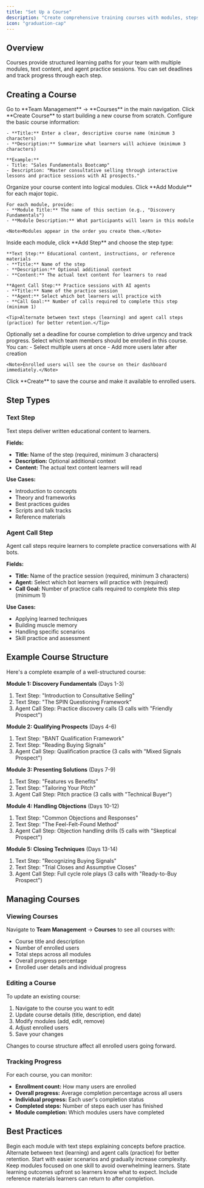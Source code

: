 ```yaml
---
title: "Set Up a Course"
description: "Create comprehensive training courses with modules, steps, and automated enrollment"
icon: "graduation-cap"
---
```


## Overview

Courses provide structured learning paths for your team with multiple modules, text content, and agent practice sessions. You can set deadlines and track progress through each step.

## Creating a Course

<Steps>
  <Step title="Navigate to Courses">
    Go to **Team Management** → **Courses** in the main navigation.
  </Step>

  <Step title="Create a Course">
    Click **Create Course** to start building a new course from scratch.
  </Step>

  <Step title="Set Title & Description">
    Configure the basic course information:

    - **Title:** Enter a clear, descriptive course name (minimum 3 characters)
    - **Description:** Summarize what learners will achieve (minimum 3 characters)

    **Example:**
    - Title: "Sales Fundamentals Bootcamp"
    - Description: "Master consultative selling through interactive lessons and practice sessions with AI prospects."
  </Step>

  <Step title="Add Modules">
    Organize your course content into logical modules. Click **Add Module** for each major topic.

    For each module, provide:
    - **Module Title:** The name of this section (e.g., "Discovery Fundamentals")
    - **Module Description:** What participants will learn in this module

    <Note>Modules appear in the order you create them.</Note>
  </Step>

  <Step title="Add Steps to Each Module">
    Inside each module, click **Add Step** and choose the step type:

    **Text Step:** Educational content, instructions, or reference materials
    - **Title:** Name of the step
    - **Description:** Optional additional context
    - **Content:** The actual text content for learners to read

    **Agent Call Step:** Practice sessions with AI agents
    - **Title:** Name of the practice session
    - **Agent:** Select which bot learners will practice with
    - **Call Goal:** Number of calls required to complete this step (minimum 1)

    <Tip>Alternate between text steps (learning) and agent call steps (practice) for better retention.</Tip>
  </Step>

  <Step title="Set Course End Date (Optional)">
    Optionally set a deadline for course completion to drive urgency and track progress.
  </Step>

  <Step title="Enroll Users">
    Select which team members should be enrolled in this course. You can:
    - Select multiple users at once
    - Add more users later after creation

    <Note>Enrolled users will see the course on their dashboard immediately.</Note>
  </Step>

  <Step title="Save Course">
    Click **Create** to save the course and make it available to enrolled users.
  </Step>
</Steps>

## Step Types

### Text Step

Text steps deliver written educational content to learners.

**Fields:**
- **Title:** Name of the step (required, minimum 3 characters)
- **Description:** Optional additional context
- **Content:** The actual text content learners will read

**Use Cases:**
- Introduction to concepts
- Theory and frameworks
- Best practices guides
- Scripts and talk tracks
- Reference materials

### Agent Call Step

Agent call steps require learners to complete practice conversations with AI bots.

**Fields:**
- **Title:** Name of the practice session (required, minimum 3 characters)
- **Agent:** Select which bot learners will practice with (required)
- **Call Goal:** Number of practice calls required to complete this step (minimum 1)

**Use Cases:**
- Applying learned techniques
- Building muscle memory
- Handling specific scenarios
- Skill practice and assessment

## Example Course Structure

Here's a complete example of a well-structured course:

<Accordion title="Sales Fundamentals Bootcamp - 2 Week Course">

**Module 1: Discovery Fundamentals** (Days 1-3)
1. Text Step: "Introduction to Consultative Selling"
2. Text Step: "The SPIN Questioning Framework"
3. Agent Call Step: Practice discovery calls (3 calls with "Friendly Prospect")

**Module 2: Qualifying Prospects** (Days 4-6)
1. Text Step: "BANT Qualification Framework"
2. Text Step: "Reading Buying Signals"
3. Agent Call Step: Qualification practice (3 calls with "Mixed Signals Prospect")

**Module 3: Presenting Solutions** (Days 7-9)
1. Text Step: "Features vs Benefits"
2. Text Step: "Tailoring Your Pitch"
3. Agent Call Step: Pitch practice (3 calls with "Technical Buyer")

**Module 4: Handling Objections** (Days 10-12)
1. Text Step: "Common Objections and Responses"
2. Text Step: "The Feel-Felt-Found Method"
3. Agent Call Step: Objection handling drills (5 calls with "Skeptical Prospect")

**Module 5: Closing Techniques** (Days 13-14)
1. Text Step: "Recognizing Buying Signals"
2. Text Step: "Trial Closes and Assumptive Closes"
3. Agent Call Step: Full cycle role plays (3 calls with "Ready-to-Buy Prospect")

</Accordion>

## Managing Courses

### Viewing Courses

Navigate to **Team Management** → **Courses** to see all courses with:
- Course title and description
- Number of enrolled users
- Total steps across all modules
- Overall progress percentage
- Enrolled user details and individual progress

### Editing a Course

To update an existing course:
1. Navigate to the course you want to edit
2. Update course details (title, description, end date)
3. Modify modules (add, edit, remove)
4. Adjust enrolled users
5. Save your changes

<Note>Changes to course structure affect all enrolled users going forward.</Note>

### Tracking Progress

For each course, you can monitor:
- **Enrollment count:** How many users are enrolled
- **Overall progress:** Average completion percentage across all users
- **Individual progress:** Each user's completion status
- **Completed steps:** Number of steps each user has finished
- **Module completion:** Which modules users have completed

## Best Practices

<CardGroup cols={2}>
  <Card title="Start with Theory" icon="book">
    Begin each module with text steps explaining concepts before practice.
  </Card>

  <Card title="Alternate Learning & Practice" icon="repeat">
    Alternate between text (learning) and agent calls (practice) for better retention.
  </Card>

  <Card title="Progressive Difficulty" icon="stairs">
    Start with easier scenarios and gradually increase complexity.
  </Card>

  <Card title="Bite-Sized Modules" icon="cookie-bite">
    Keep modules focused on one skill to avoid overwhelming learners.
  </Card>

  <Card title="Clear Objectives" icon="target">
    State learning outcomes upfront so learners know what to expect.
  </Card>

  <Card title="Provide Resources" icon="folder-open">
    Include reference materials learners can return to after completion.
  </Card>
</CardGroup>